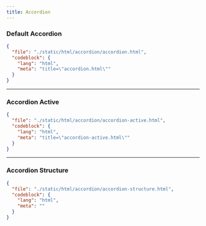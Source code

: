 ```yaml
---
title: Accordion
---
```


### Default Accordion

<ComponentPreview src="/accordion/accordion" />

```json doc-gen:file
{
  "file": "./static/html/accordion/accordion.html",
  "codeblock": {
    "lang": "html",
    "meta": "title=\"accordion.html\""
  }
}
```

---

### Accordion Active

<ComponentPreview src="/accordion/accordion-active" />

```json doc-gen:file
{
  "file": "./static/html/accordion/accordion-active.html",
  "codeblock": {
    "lang": "html",
    "meta": "title=\"accordion-active.html\""
  }
}
```

---

### Accordion Structure


```json doc-gen:file
{
  "file": "./static/html/accordion/accordion-structure.html",
  "codeblock": {
    "lang": "html",
    "meta": ""
  }
}
```
